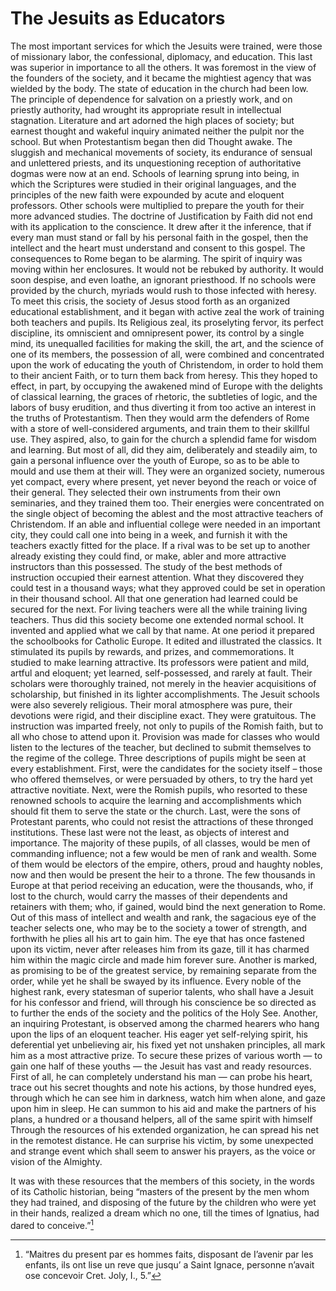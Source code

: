 # The Jesuits as Educators

The most important services for which the Jesuits were trained, were those of missionary labor, the confessional, diplomacy, and education. This last was superior in importance to all the others. It was foremost in the view of the founders of the society, and it became the mightiest agency that was wielded by the body. The state of education in the church had been low. The principle of dependence for salvation on a priestly work, and on priestly authority, had wrought its appropriate result in intellectual stagnation. Literature and art adorned the high places of society; but earnest thought and wakeful inquiry animated neither the pulpit nor the school. But when Protestantism began then did Thought awake. The sluggish and mechanical movements of society, its endurance of sensual and unlettered priests, and its unquestioning reception of authoritative dogmas were now at an end. Schools of learning sprung into being, in which the Scriptures were studied in their original languages, and the principles of the new faith were expounded by acute and eloquent professors. Other schools were multiplied to prepare the youth for their more advanced studies. The doctrine of Justification by Faith did not end with its application to the conscience. It drew after it the inference, that if every man must stand or fall by his personal faith in the gospel, then the intellect and the heart must understand and consent to this gospel. The consequences to Rome began to be alarming. The spirit of inquiry was moving within her enclosures. It would not be rebuked by authority. It would soon despise, and even loathe, an ignorant priesthood. If no schools were provided by the church, myriads would rush to those infected with heresy. To meet this crisis, the society of Jesus stood forth as an organized educational establishment, and it began with active zeal the work of training both teachers and pupils. Its Religious zeal, its proselyting fervor, its perfect discipline, its omniscient and omnipresent power, its control by a single mind, its unequalled facilities for making the skill, the art, and the science of one of its members, the possession of all, were combined and concentrated upon the work of educating the youth of Christendom, in order to hold them to their ancient Faith, or to turn them back from heresy. This they hoped to effect, in part, by occupying the awakened mind of Europe with the delights of classical learning, the graces of rhetoric, the subtleties of logic, and the labors of busy erudition, and thus diverting it from too active an interest in the truths of Protestantism. Then they would arm the defenders of Rome with a store of well-considered arguments, and train them to their skillful use. They aspired, also, to gain for the church a splendid fame for wisdom and learning. But most of all, did they aim, deliberately and steadily aim, to gain a personal influence over the youth of Europe, so as to be able to mould and use them at their will. They were an organized society, numerous yet compact, every where present, yet never beyond the reach or voice of their general. They selected their own instruments from their own seminaries, and they trained them too. Their energies were concentrated on the single object of becoming the ablest and the most attractive teachers of Christendom. If an able and influential college were needed in an important city, they could call one into being in a week, and furnish it with the teachers exactly fitted for the place. If a rival was to be set up to another already existing they could find, or make, abler and more attractive instructors than this possessed. The study of the best methods of instruction occupied their earnest attention. What they discovered they could test in a thousand ways; what they approved could be set in operation in their thousand school. All that one generation had learned could be secured for the next. For living teachers were all the while training living teachers. Thus did this society become one extended normal school. It invented and applied what we call by that name. At one period it prepared the schoolbooks for Catholic Europe. It edited and illustrated the classics. It stimulated its pupils by rewards, and prizes, and commemorations. It studied to make learning attractive. Its professors were patient and mild, artful and eloquent; yet learned, self-possessed, and rarely at fault. Their scholars were thoroughly trained, not merely in the heavier acquisitions of scholarship, but finished in its lighter accomplishments. The Jesuit schools were also severely religious. Their moral atmosphere was pure, their devotions were rigid, and their discipline exact. They were gratuitous. The instruction was imparted freely, not only to pupils of the Romish faith, but to all who chose to attend upon it. Provision was made for classes who would listen to the lectures of the teacher, but declined to submit themselves to the regime of the college. Three descriptions of pupils might be seen at every establishment. First, were the candidates for the society itself – those who offered themselves, or were persuaded by others, to try the hard yet attractive novitiate. Next, were the Romish pupils, who resorted to these renowned schools to acquire the learning and accomplishments which should fit them to serve the state or the church. Last, were the sons of Protestant parents, who could not resist the attractions of these thronged institutions. These last were not the least, as objects of interest and importance. The majority of these pupils, of all classes, would be men of commanding influence; not a few would be men of rank and wealth. Some of them would be electors of the empire, others, proud and haughty nobles, now and then would be present the heir to a throne. The few thousands in Europe at that period receiving an education, were the thousands, who, if lost to the church, would carry the masses of their dependents and retainers with them; who, if gained, would bind the next generation to Rome. Out of this mass of intellect and wealth and rank, the sagacious eye of the teacher selects one, who may be to the society a tower of strength, and forthwith he plies all his art to gain him. The eye that has once fastened upon its victim, never after releases him from its gaze, till it has charmed him within the magic circle and made him forever sure. Another is marked, as promising to be of the greatest service, by remaining separate from the order, while yet he shall be swayed by its influence. Every noble of the highest rank, every statesman of superior talents, who shall have a Jesuit for his confessor and friend, will through his conscience be so directed as to further the ends of the society and the politics of the Holy See. Another, an inquiring Protestant, is observed among the charmed hearers who hang upon the lips of an eloquent teacher. His eager yet self-relying spirit, his deferential yet unbelieving air, his fixed yet not unshaken principles, all mark him as a most attractive prize. To secure these prizes of various worth — to gain one half of these youths — the Jesuit has vast and ready resources. First of all, he can completely understand his man — can probe his heart, trace out his secret thoughts and note his actions, by those hundred eyes, through which he can see him in darkness, watch him when alone, and gaze upon him in sleep. He can summon to his aid and make the partners of his plans, a hundred or a thousand helpers, all of the same spirit with himself Through the resources of his extended organization, he can spread his net in the remotest distance. He can surprise his victim, by some unexpected and strange event which shall seem to answer his prayers, as the voice or vision of the Almighty.

It was with these resources that the members of this society, in the words of its Catholic historian, being "masters of the present by the men whom they had trained, and disposing of the future by the children who were yet in their hands, realized a dream which no one, till the times of Ignatius, had dared to conceive."[^7]

[^7]: “Maitres du present par es hommes faits, disposant de I'avenir par les enfants, ils ont lise un reve que jusqu’ a Saint Ignace, personne n'avait ose concevoir Cret. Joly, I., 5.”
